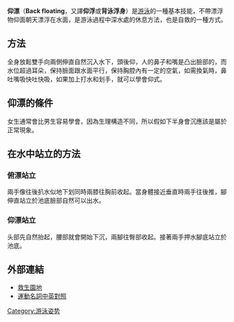 {{unreferenced|time=2014-07-19T10:50:43+00:00}}
'''仰漂'''（'''Back floating'''，又譯'''仰浮'''或'''背泳浮身'''）是[[游泳|游泳]]的一種基本技能，不帶漂浮物仰面朝天漂浮在水面，是游泳過程中深水處的休息方法，也是自救的一種方式。

==方法==
全身放鬆雙手向兩側伸直自然沉入水下，頭後仰，人的鼻子和嘴是凸出臉部的，而水位超過耳朵，保持臉面跟水面平行，保持胸腔內有一定的空氣，如需換氣時，鼻吐嘴吸快吐快吸，如果加上打水和划手，就可以學會仰式。

==仰漂的條件==
女生通常會比男生容易學會，因為生理構造不同，所以假如下半身會沉應該是屬於正常現象。{{来源请求}}

==在水中站立的方法==
===俯漂站立===
兩手像往後扒水似地下划同時兩膝往胸前收起。當身體接近垂直時兩手往後推，腳伸直站立於池底臉部自然可以出水。

===仰漂站立===
头部先自然抬起，腰部就會開始下沉，兩腳往臀部收起。接著兩手押水腳底站立於池底。

==外部連結==
*[https://web.archive.org/web/20160304105346/http://chisos.myweb.hinet.net/train.htm 救生園地]
*[http://web.tkpss.edu.hk/02_organise/pe/other/2010-2011/2010-2011_words-01.pdf 運動名詞中英對照]{{dead link|date=2017年11月 |bot=InternetArchiveBot |fix-attempted=yes }}

[[Category:游泳姿势|Category:游泳姿势]]